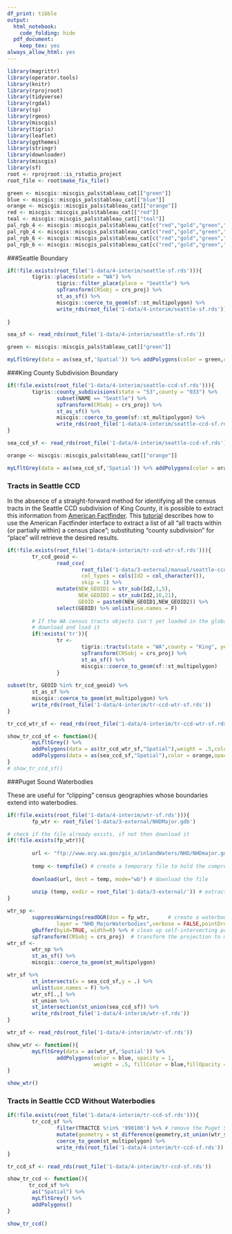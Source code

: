 ```yaml
---
df_print: tibble
output:
  html_notebook:
    code_folding: hide
  pdf_document:
    keep_tex: yes
always_allow_html: yes
---
```


```r
library(magrittr)
library(operator.tools)
library(knitr)
library(rprojroot)
library(tidyverse)
library(rgdal)
library(sp)
library(rgeos)
library(miscgis)
library(tigris)
library(leaflet)
library(ggthemes)
library(stringr)
library(downloader)
library(miscgis)
library(sf)
root <- rprojroot::is_rstudio_project
root_file <- root$make_fix_file()
```

```r
green <- miscgis::miscgis_pals$tableau_cat[["green"]]
blue <- miscgis::miscgis_pals$tableau_cat[["blue"]]
orange <- miscgis::miscgis_pals$tableau_cat[["orange"]]
red <- miscgis::miscgis_pals$tableau_cat[["red"]]
teal <- miscgis::miscgis_pals$tableau_cat[["teal"]]
pal_rgb_4 <- miscgis::miscgis_pals$tableau_cat[c("red","gold","green","blue")] %>% unlist %>% palette()
pal_rgb_4 <- miscgis::miscgis_pals$tableau_cat[c("red","gold","green","blue")] %>% unlist %>% palette()
pal_rgb_6 <- miscgis::miscgis_pals$tableau_cat[c("red","gold","green","blue","orange","purple")] %>% unlist %>% palette()
pal_rgb_6 <- miscgis::miscgis_pals$tableau_cat[c("red","gold","green","blue","orange","purple")] %>% unlist %>% palette()
```

###Seattle Boundary

```r

if(!file.exists(root_file('1-data/4-interim/seattle-sf.rds'))){
        tigris::places(state = "WA") %>%
                tigris::filter_place(place = "Seattle") %>%
                spTransform(CRSobj = crs_proj) %>% 
                st_as_sf() %>% 
                miscgis::coerce_to_geom(sf::st_multipolygon) %>% 
                write_rds(root_file('1-data/4-interim/seattle-sf.rds'))
        
}

sea_sf <- read_rds(root_file('1-data/4-interim/seattle-sf.rds'))

green <- miscgis::miscgis_pals$tableau_cat[["green"]]

myLfltGrey(data = as(sea_sf,'Spatial')) %>% addPolygons(color = green,opacity = 1,fillColor = green,fillOpacity = .5)

```

###King County Subdivision Boundary

```r

if(!file.exists(root_file('1-data/4-interim/seattle-ccd-sf.rds'))){
        tigris::county_subdivisions(state = "53",county = "033") %>% 
                subset(NAME == "Seattle") %>% 
                spTransform(CRSobj = crs_proj) %>% 
                st_as_sf() %>% 
                miscgis::coerce_to_geom(sf::st_multipolygon) %>% 
                write_rds(root_file('1-data/4-interim/seattle-ccd-sf.rds'))
}

sea_ccd_sf <- read_rds(root_file('1-data/4-interim/seattle-ccd-sf.rds'))

orange <- miscgis::miscgis_pals$tableau_cat[["orange"]]

myLfltGrey(data = as(sea_ccd_sf,'Spatial')) %>% addPolygons(color = orange,opacity = 1,fillColor = orange,fillOpacity = .5)

```

### Tracts in Seattle CCD

In the absence of a straight-forward method for identifying all the census tracts in the Seattle CCD subdivision of King County, it is possible to extract this information from [American Factfinder](https://factfinder.census.gov/faces/nav/jsf/pages/index.xhtml). This [tutorial](https://ask.census.gov/faq.php?id=5000&faqId=1605) describes how to use the American Factfinder interface to extract a list of all "all tracts within (or partially within) a census place"; substituting "county subdivision" for "place" will retrieve the desired results.

```r


if(!file.exists(root_file('1-data/4-interim/tr-ccd-wtr-sf.rds'))){
        tr_ccd_geoid <- 
                read_csv(
                        root_file('1-data/3-external/manual/seattle-ccd/ACS_12_5YR_B01001/ACS_12_5YR_B01001_with_ann.csv'), 
                        col_types = cols(Id2 = col_character()), 
                        skip = 1) %>% 
                mutate(NEW_GEOID1 = str_sub(Id2,1,5),
                       NEW_GEOID2 = str_sub(Id2,16,21),
                       GEOID = paste0(NEW_GEOID1,NEW_GEOID2)) %>% 
                select(GEOID) %>% unlist(use.names = F)
        
        # If the WA census tracts objects isn't yet loaded in the global env.,
        # download and load it
        if(!exists('tr')){
                tr <- 
                        tigris::tracts(state = "WA",county = "King", year = 2014) %>%
                        spTransform(CRSobj = crs_proj) %>% 
                        st_as_sf() %>% 
                        miscgis::coerce_to_geom(sf::st_multipolygon)
                }
        
subset(tr, GEOID %in% tr_ccd_geoid) %>% 
        st_as_sf %>% 
        miscgis::coerce_to_geom(st_multipolygon) %>% 
        write_rds(root_file('1-data/4-interim/tr-ccd-wtr-sf.rds'))
}

tr_ccd_wtr_sf <- read_rds(root_file('1-data/4-interim/tr-ccd-wtr-sf.rds'))

show_tr_ccd_sf <- function(){
        myLfltGrey() %>% 
        addPolygons(data = as(tr_ccd_wtr_sf,"Spatial"),weight = .5,color = blue,opacity = 1,fillColor = blue,fillOpacity = .5) %>% 
        addPolygons(data = as(sea_ccd_sf,"Spatial"),color = orange,opacity = 1,fillOpacity = 0)
}
# show_tr_ccd_sf()
```

###Puget Sound Waterbodies

These are useful for "clipping" census geographies whose boundaries extend into waterbodies.

```r

if(!file.exists(root_file('1-data/4-interim/wtr-sf.rds'))){
        fp_wtr <- root_file('1-data/3-external/NHDMajor.gdb')

# check if the file already exists, if not then download it
if(!file.exists(fp_wtr)){
        
        url <- "ftp://www.ecy.wa.gov/gis_a/inlandWaters/NHD/NHDmajor.gdb.zip" # save the URL for the waterbodies data
        
        temp <- tempfile() # create a temporary file to hold the compressed download
        
        download(url, dest = temp, mode="wb") # download the file
        
        unzip (temp, exdir = root_file('1-data/3-external/')) # extract the ESRI geodatabase file to a project folder
}

wtr_sp <-
        suppressWarnings(readOGR(dsn = fp_wtr,      # create a waterbodies shape
                layer = "NHD_MajorWaterbodies",verbose = FALSE,pointDropZ = TRUE)) %>%
        gBuffer(byid=TRUE, width=0) %>% # clean up self-intersecting polygons
        spTransform(CRSobj = crs_proj)  # transform the projection to match the project projection
wtr_sf <-  
        wtr_sp %>% 
        st_as_sf() %>% 
        miscgis::coerce_to_geom(st_multipolygon)

wtr_sf %>% 
        st_intersects(x = sea_ccd_sf,y = .) %>% 
        unlist(use.names = F) %>% 
        wtr_sf[.,] %>% 
        st_union %>% 
        st_intersection(st_union(sea_ccd_sf)) %>% 
        write_rds(root_file('1-data/4-interim/wtr-sf.rds'))
}

wtr_sf <- read_rds(root_file('1-data/4-interim/wtr-sf.rds'))

show_wtr <- function(){
        myLfltGrey(data = as(wtr_sf,'Spatial')) %>% 
                addPolygons(color = blue, opacity = 1, 
                            weight = .5, fillColor = blue,fillOpacity = .5)        
}

show_wtr()

```

### Tracts in Seattle CCD Without Waterbodies
```r

if(!file.exists(root_file('1-data/4-interim/tr-ccd-sf.rds'))){
        tr_ccd_sf %>% 
                filter(TRACTCE %!in% '990100') %>% # remove the Puget Sound tract
                mutate(geometry = st_difference(geometry,st_union(wtr_sf))) %>% 
                coerce_to_geom(st_multipolygon) %>% 
                write_rds(root_file('1-data/4-interim/tr-ccd-sf.rds'))
}

tr_ccd_sf <- read_rds(root_file('1-data/4-interim/tr-ccd-sf.rds'))

show_tr_ccd <- function(){
       tr_ccd_sf %>% 
        as("Spatial") %>% 
        myLfltGrey() %>% 
        addPolygons() 
}

show_tr_ccd()



```

